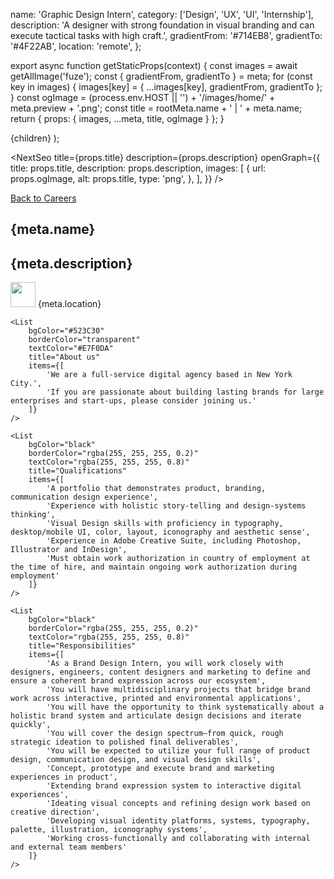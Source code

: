 
  name: 'Graphic Design Intern',
  category: ['Design', 'UX', 'UI', 'Internship'],
  description:
    'A designer with strong foundation in visual branding and can execute tactical tasks with high craft.',
  gradientFrom: '#714EB8',
  gradientTo: '#4F22AB',
  location: 'remote',
};

export async function getStaticProps(context) {
  const images = await getAllImage('fuze');
  const { gradientFrom, gradientTo } = meta;
  for (const key in images) {
    images[key] = { ...images[key], gradientFrom, gradientTo };
  }
  const ogImage =
    (process.env.HOST || '') + '/images/home/' + meta.preview + '.png';
  const title = rootMeta.name + ' | ' + meta.name;
  return { props: { images, ...meta, title, ogImage } };
}

  <Layout title={meta.name} p="2xl:t-8">
    {children}
  </Layout>
);

<NextSeo
  title={props.title}
  description={props.description}
  openGraph={{
    title: props.title,
    description: props.description,
    images: [
      {
        url: props.ogImage,
        alt: props.title,
        type: 'png',
      },
    ],
  }}
/>

<section
  p="5 lg:x-22.5 lg:y-20"
  m="x-5 b-5 lg:x-10"
  grid="~ cols-12 gap-5"
  border="rounded-lg"
  bg="bg02"
  className="md-title"
>
  <div className="col-span-12 md:col-span-9 lg:col-span-9 mb-4">
    <a href="/careers/">Back to Careers</a>
  </div>
  <h1
    font="redhat leading-none"
    grid="col-span-12 md:col-span-9 lg:col-span-9"
    className="text-fs03 lg:text-6xl"
  >
    {meta.name}
  </h1>
  <h2 m="lg:b-2" grid="col-span-12" className="text-xl">
    {meta.description}
  </h2>
  <div className="col-span-12 md:col-span-9 lg:col-span-9">
    <span className="float-left">
      <img src="../images/careers/location_pin.gif" width="40px" />
    </span>
    <span className="float-left capitalize ml-2 mt-1.5">{meta.location}</span>
  </div>
</section>

<RegularWidth>

    <List
    	bgColor="#523C30"
    	borderColor="transparent"
    	textColor="#E7F0DA"
    	title="About us"
    	items={[
    		'We are a full-service digital agency based in New York City.',
    		'If you are passionate about building lasting brands for large enterprises and start-ups, please consider joining us.'
    	]}
    />

    <List
    	bgColor="black"
    	borderColor="rgba(255, 255, 255, 0.2)"
    	textColor="rgba(255, 255, 255, 0.8)"
    	title="Qualifications"
    	items={[
    		'A portfolio that demonstrates product, branding, communication design experience',
    		'Experience with holistic story-telling and design-systems thinking',
    		'Visual Design skills with proficiency in typography, desktop/mobile UI, color, layout, iconography and aesthetic sense',
    		'Experience in Adobe Creative Suite, including Photoshop, Illustrator and InDesign',
    		'Must obtain work authorization in country of employment at the time of hire, and maintain ongoing work authorization during employment'
    	]}
    />

    <List
    	bgColor="black"
    	borderColor="rgba(255, 255, 255, 0.2)"
    	textColor="rgba(255, 255, 255, 0.8)"
    	title="Responsibilities"
    	items={[
    		'As a Brand Design Intern, you will work closely with designers, engineers, content designers and marketing to define and ensure a coherent brand expression across our ecosystem',
    		'You will have multidisciplinary projects that bridge brand work across interactive, printed and environmental applications',
    		'You will have the opportunity to think systematically about a holistic brand system and articulate design decisions and iterate quickly',
    		'You will cover the design spectrum–from quick, rough strategic ideation to polished final deliverables',
    		'You will be expected to utilize your full range of product design, communication design, and visual design skills',
    		'Concept, prototype and execute brand and marketing experiences in product',
    		'Extending brand expression system to interactive digital experiences',
    		'Ideating visual concepts and refining design work based on creative direction',
    		'Developing visual identity platforms, systems, typography, palette, illustration, iconography systems',
    		'Working cross-functionally and collaborating with internal and external team members'
    	]}
    />

</RegularWidth>
